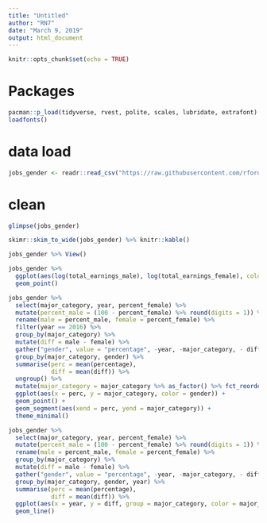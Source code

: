 ```yaml
---
title: "Untitled"
author: "RN7"
date: "March 9, 2019"
output: html_document
---
```


```r
knitr::opts_chunk$set(echo = TRUE)
```

# Packages


```r
pacman::p_load(tidyverse, rvest, polite, scales, lubridate, extrafont)
loadfonts()
```

# data load

```r
jobs_gender <- readr::read_csv("https://raw.githubusercontent.com/rfordatascience/tidytuesday/master/data/2019/2019-03-05/jobs_gender.csv")
```

# clean

```r
glimpse(jobs_gender)
```

```r
skimr::skim_to_wide(jobs_gender) %>% knitr::kable()
```

```r
jobs_gender %>% View()
```

```r
jobs_gender %>% 
  ggplot(aes(log(total_earnings_male), log(total_earnings_female), color = major_category)) +
  geom_point()

jobs_gender %>% 
  select(major_category, year, percent_female) %>% 
  mutate(percent_male = (100 - percent_female) %>% round(digits = 1)) %>% 
  rename(male = percent_male, female = percent_female) %>% 
  filter(year == 2016) %>% 
  group_by(major_category) %>% 
  mutate(diff = male - female) %>% 
  gather("gender", value = "percentage", -year, -major_category, - diff) %>% 
  group_by(major_category, gender) %>% 
  summarise(perc = mean(percentage),
            diff = mean(diff)) %>% 
  ungroup() %>% 
  mutate(major_category = major_category %>% as_factor() %>% fct_reorder(diff)) %>% 
  ggplot(aes(x = perc, y = major_category, color = gender)) +
  geom_point() + 
  geom_segment(aes(xend = perc, yend = major_category)) +
  theme_minimal()
```




```r
jobs_gender %>% 
  select(major_category, year, percent_female) %>% 
  mutate(percent_male = (100 - percent_female) %>% round(digits = 1)) %>% 
  rename(male = percent_male, female = percent_female) %>% 
  group_by(major_category) %>% 
  mutate(diff = male - female) %>% 
  gather("gender", value = "percentage", -year, -major_category, - diff) %>% 
  group_by(major_category, gender, year) %>% 
  summarise(perc = mean(percentage),
            diff = mean(diff)) %>% 
  ggplot(aes(x = year, y = diff, group = major_category, color = major_category)) +
  geom_line()
```

